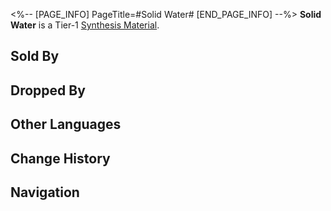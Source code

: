 <%-- [PAGE_INFO]
PageTitle=#Solid Water#
[END_PAGE_INFO] --%>
{{Item Infobox
|title       = Solid Water
|id          = 180001
|image       = Item Solid Water.png
|type        = 
|invCategory = Other Materials
|rarity      = 1
|effect      = Tier 1 Synthesis Material
|description = Keeping it in the solid state makes it easy to carry.
|source1     = Storage Zone: Baryons or other enemies
|source2     = Found in destructible objects in Jarilo-VI
|source3     = Administrative District Shop
|source4     = Calyx (Golden)
}}
{{Description|1=''"...Isn't it ice?"''}}
'''Solid Water''' is a Tier-1 [[Synthesis Material]].

==Sold By==
{{Shop Availability}}

==Dropped By==
{{Dropped By}}

==Other Languages==
{{Other Languages
|en   = Solid Water
|zhs  = 固态净水
|zht  = 固態淨水
|ja   = 固形純水
|ko   = 고체 정수
|es   = Agua sólida
|fr   = Eau solide
|ru   = Твёрдая вода
|th   = Solid Water
|vi   = Nước Sạch Thể Rắn
|de   = Festes Wasser
|id   = Solid Water
|pt   = Água Sólida
}}

==Change History==
{{Change History|2.0}}

==Navigation==
{{Synthesis Material Navbox}}